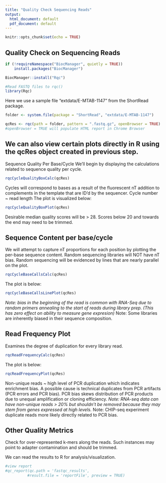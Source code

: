 ```yaml
---
title: "Quality Check Sequencing Reads"
output:
  html_document: default
  pdf_document: default
---
```


```r
knitr::opts_chunk$set(echo = TRUE)
```

## Quality Check on Sequencing Reads
```r
if (!requireNamespace("BiocManager", quietly = TRUE))
    install.packages("BiocManager")

BiocManager::install("Rqc")
```


```r
#Read FASTQ files to rqc()
library(Rqc)
```
Here we use a sample file "extdata/E-MTAB-1147" from the ShortRead package.
```r
folder <- system.file(package = "ShortRead", "extdata/E-MTAB-1147")
```

```r
qcRes <- rqc(path = folder, pattern = ".fastq.gz", openBrowser = TRUE)
#openBrowser = TRUE will populate HTML report in Chrome Browser
```

## We can also view certain plots directly in R using the qcRes object created in previous step.
Sequence Quality Per Base/Cycle
We'll begin by displaying the calculations related to sequence quality per cycle.
```r
rqcCycleQualityBoxCalc(qcRes)
```
Cycles will correspond to bases as a result of the fluorescent nT addition to complements in the template that are ID'd by the sequencer. Cycle number ~ read length
The plot is visualized below:
```r
rqcCycleQualityBoxPlot(qcRes)
```
Desirable median quality scores will be > 28.
Scores below 20 and towards the end may need to be trimmed.

## Sequence Content per base/cycle
We will attempt to capture nT proportions for each position by plotting the per-base sequence content. 
Random sequencing libraries will NOT have nT bias.
Random sequencing will be evidenced by lines that are nearly parallel on the plot.

```r
rqcCycleBaseCallsCalc(qcRes)
```
The plot is below:
```r
rqcCycleBaseCallsLinePlot(qcRes)
```
*Note: bias in the beginning of the read is common with RNA-Seq due to random primers annealing to the start of reads during library prep. (This has zero effect on ability to measure gene expresion)
*Note: Some libraries are inherently biased in their sequence composition.


## Read Frequency Plot
Examines the degree of duplication for every library read.

```r
rqcReadFrequencyCalc(qcRes)

```
The plot is below:
```r
rqcReadFrequencyPlot(qcRes)
```
Non-unique reads ~ high level of PCR duplication which indicates enrichment bias. A possible cause is technical duplicates from PCR artifacts (PCR errors and PCR bias). PCR bias skews distribution of PCR products due to unequal amplification or cloning efficiency.
*Note: RNA-seq data can have non-unique reads > 20% but shouldn't be removed because they may stem from genes expressed at high levels.
*Note: CHIP-seq experiment duplicate reads more likely directly related to PCR bias.

## Other Quality Metrics
 Check for over-represented k-mers along the reads. Such instances may point to adapter contamination and should be trimmed.
 
 
We can read the results to R for analysis/visualization.
```r
#view report
#qc_report(qc.path = 'fastqc_results',
          #result.file = 'reportFile', preview = TRUE)
```

